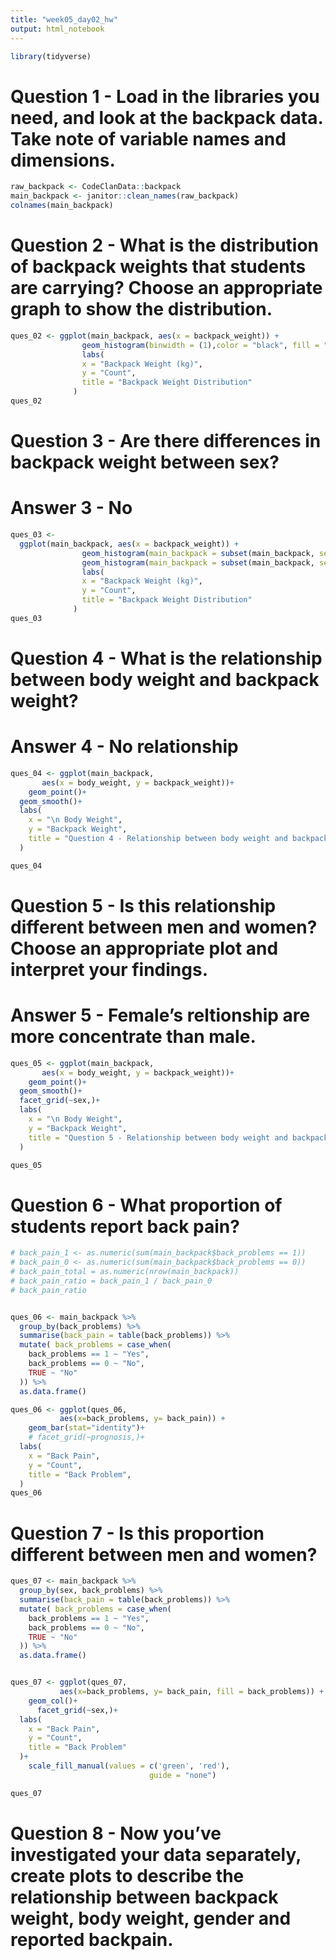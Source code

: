 ```yaml
---
title: "week05_day02_hw"
output: html_notebook
---
```



```r
library(tidyverse)
```
# Question 1 - Load in the libraries you need, and look at the backpack data. Take note of variable names and dimensions.

```r
raw_backpack <- CodeClanData::backpack
main_backpack <- janitor::clean_names(raw_backpack)
colnames(main_backpack)
```


# Question 2 - What is the distribution of backpack weights that students are carrying? Choose an appropriate graph to show the distribution.
```r
ques_02 <- ggplot(main_backpack, aes(x = backpack_weight)) +
                geom_histogram(binwidth = (1),color = "black", fill = "gray")+
                labs(
                x = "Backpack Weight (kg)",
                y = "Count",
                title = "Backpack Weight Distribution"
              )
ques_02
```


# Question 3 - Are there differences in backpack weight between sex?
# Answer 3 - No
```r
ques_03 <- 
  ggplot(main_backpack, aes(x = backpack_weight)) +
                geom_histogram(main_backpack = subset(main_backpack, sex = "Male"), binwidth = (1), fill = "green", alpha = 0.2)+
                geom_histogram(main_backpack = subset(main_backpack, sex = "Female"), binwidth = (1), colour = "black", fill = "purple", alpha = 0.2)+
                labs(
                x = "Backpack Weight (kg)",
                y = "Count",
                title = "Backpack Weight Distribution"
              )
ques_03
```

# Question 4 - What is the relationship between body weight and backpack weight?
# Answer 4 - No relationship
```r
ques_04 <- ggplot(main_backpack,
       aes(x = body_weight, y = backpack_weight))+
    geom_point()+
  geom_smooth()+
  labs(
    x = "\n Body Weight",
    y = "Backpack Weight",
    title = "Question 4 - Relationship between body weight and backpack weight",
  )

ques_04
```

# Question 5 - Is this relationship different between men and women? Choose an appropriate plot and interpret your findings.
# Answer 5 - Female's reltionship are more concentrate than male.
```r
ques_05 <- ggplot(main_backpack,
       aes(x = body_weight, y = backpack_weight))+
    geom_point()+
  geom_smooth()+
  facet_grid(~sex,)+
  labs(
    x = "\n Body Weight",
    y = "Backpack Weight",
    title = "Question 5 - Relationship between body weight and backpack weight",
  )

ques_05
```
# Question 6 - What proportion of students report back pain?
```r
# back_pain_1 <- as.numeric(sum(main_backpack$back_problems == 1))
# back_pain_0 <- as.numeric(sum(main_backpack$back_problems == 0))
# back_pain_total = as.numeric(nrow(main_backpack))
# back_pain_ratio = back_pain_1 / back_pain_0
# back_pain_ratio


ques_06 <- main_backpack %>% 
  group_by(back_problems) %>% 
  summarise(back_pain = table(back_problems)) %>% 
  mutate( back_problems = case_when(
    back_problems == 1 ~ "Yes",
    back_problems == 0 ~ "No",
    TRUE ~ "No"
  )) %>% 
  as.data.frame()

ques_06 <- ggplot(ques_06,
           aes(x=back_problems, y= back_pain)) +
    geom_bar(stat="identity")+
    # facet_grid(~prognosis,)+
  labs(
    x = "Back Pain",
    y = "Count",
    title = "Back Problem",
  )
ques_06
```



# Question 7 - Is this proportion different between men and women?
```r
ques_07 <- main_backpack %>% 
  group_by(sex, back_problems) %>% 
  summarise(back_pain = table(back_problems)) %>% 
  mutate( back_problems = case_when(
    back_problems == 1 ~ "Yes",
    back_problems == 0 ~ "No",
    TRUE ~ "No"
  )) %>% 
  as.data.frame()


ques_07 <- ggplot(ques_07,
           aes(x=back_problems, y= back_pain, fill = back_problems)) +
    geom_col()+
      facet_grid(~sex,)+
  labs(
    x = "Back Pain",
    y = "Count",
    title = "Back Problem"
  )+
    scale_fill_manual(values = c('green', 'red'),
                               guide = "none")

ques_07

```

# Question 8 - Now you’ve investigated your data separately, create plots to describe the relationship between backpack weight, body weight, gender and reported backpain.






